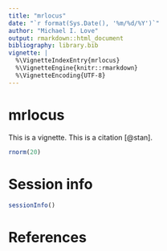 ```yaml
---
title: "mrlocus"
date: "`r format(Sys.Date(), '%m/%d/%Y')`"
author: "Michael I. Love"
output: rmarkdown::html_document
bibliography: library.bib
vignette: |
  %\VignetteIndexEntry{mrlocus}
  %\VignetteEngine{knitr::rmarkdown}
  %\VignetteEncoding{UTF-8}
---
```


# mrlocus

This is a vignette. This is a citation [@stan].

```r
rnorm(20)
```

# Session info

```r
sessionInfo()
```

# References
